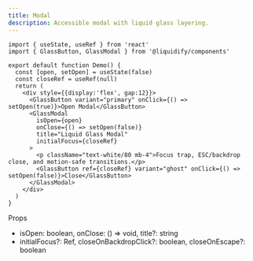 ```yaml
---
title: Modal
description: Accessible modal with liquid glass layering.
---
```


```tsx live
import { useState, useRef } from 'react'
import { GlassButton, GlassModal } from '@liquidify/components'

export default function Demo() {
  const [open, setOpen] = useState(false)
  const closeRef = useRef(null)
  return (
    <div style={{display:'flex', gap:12}}>
      <GlassButton variant="primary" onClick={() => setOpen(true)}>Open Modal</GlassButton>
      <GlassModal
        isOpen={open}
        onClose={() => setOpen(false)}
        title="Liquid Glass Modal"
        initialFocus={closeRef}
      >
        <p className="text-white/80 mb-4">Focus trap, ESC/backdrop close, and motion‑safe transitions.</p>
        <GlassButton ref={closeRef} variant="ghost" onClick={() => setOpen(false)}>Close</GlassButton>
      </GlassModal>
    </div>
  )
}
```

Props
- isOpen: boolean, onClose: () => void, title?: string
- initialFocus?: Ref<HTMLElement>, closeOnBackdropClick?: boolean, closeOnEscape?: boolean

